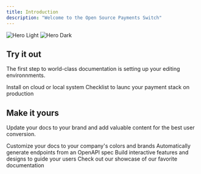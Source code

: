 ```yaml
---
title: Introduction
description: "Welcome to the Open Source Payments Switch"
---
```


<img
  className="block dark:hidden"
  src="/images/hero-light.svg"
  alt="Hero Light"
/>
<img
  className="hidden dark:block"
  src="/images/hero-dark.svg"
  alt="Hero Dark"
/>

## Try it out

The first step to world-class documentation is setting up your editing environnments.

<CardGroup cols={2}>
  <Card
    title="Installation"
    icon="pen-to-square"
    href="https://mintlify.com/docs/quickstart"
  >
    Install on cloud or local system
  </Card>
  <Card
    title="Going to Production"
    icon="image"
    href="https://mintlify.com/docs/development"
  >
    Checklist to launc your payment stack on production
  </Card>
</CardGroup>

## Make it yours

Update your docs to your brand and add valuable content for the best user conversion.

<CardGroup cols={2}>
  <Card
    title="Customize Style"
    icon="palette"
    href="https://mintlify.com/docs/settings/global"
  >
    Customize your docs to your company's colors and brands
  </Card>
  <Card
    title="Reference APIs"
    icon="code"
    href="https://mintlify.com/docs/api-playground/openapi"
  >
    Automatically generate endpoints from an OpenAPI spec
  </Card>
  <Card
    title="Add Components"
    icon="screwdriver-wrench"
    href="https://mintlify.com/docs/components/accordion"
  >
    Build interactive features and designs to guide your users
  </Card>
  <Card
    title="Get Inspiration"
    icon="stars"
    href="https://mintlify.com/showcase"
  >
    Check out our showcase of our favorite documentation
  </Card>
</CardGroup>
